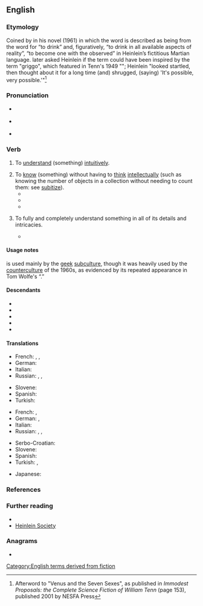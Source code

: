 ==English==

===Etymology===
Coined by {{w|Robert A. Heinlein}} in his novel ''{{w|Stranger in a Strange Land}}'' (1961) in which the word is described as being from the word for “to drink” and, figuratively, “to drink in all available aspects of reality”, “to become one with the observed” in Heinlein’s fictitious Martian language. {{w|William Tenn}} later asked Heinlein if the term could have been inspired by the term "griggo", which featured in Tenn's 1949 "{{w|Venus and the Seven Sexes}}"; Heinlein "looked startled, then thought about it for a long time (and) shrugged, (saying) 'It's possible, very possible.'"<ref name=Tenn>Afterword to "Venus and the Seven Sexes", as published in ''Immodest Proposals: the Complete Science Fiction of William Tenn'' (page 153), published 2001 by NESFA Press</ref>

===Pronunciation===
* {{a|UK}} {{IPA|/ˈɡɹɒk/|lang=en}}
* {{a|US}} {{IPA|/ˈɡɹɑk/|lang=en}}
* {{rhymes|ɒk|lang=en}}

===Verb===
{{en-verb|grokk}}

# {{lb|en|transitive|slang}} To [[understand]] (something) [[intuitively]].
# To [[know]] (something) without having to [[think]] [[intellect]]ually (such as knowing the number of objects in a collection without needing to count them: see [[subitize]]).
#* {{quote-book
|year=1961
|year_published=
|edition=
|editor=
|author=Robert A. Heinlein
|title=Stranger in a Strange Land
|chapter=
|url=
|genre=
|publisher=
|isbn=
|page=107
|passage=I do not '''grok''' all fullness of what I read. In the history written by Master William Shakespeare I found myself full of happiness at the death of Romeo. Then I read on and learned that he had discorporated too soon – or so I thought I '''grokked'''. Why?
}}
#* {{quote-book
|year=1968
|title={{w|The Electric Kool-Aid Acid Test}}
|first=Tom
|last=Wolfe
|authorlink=Tom Wolfe
|isbn=9780553380644
|passage='''''Grok'''''―and then it's clear, without anybody having to say it.
}}
#* {{quote-magazine
|date=
|year=2008
|month=December
|first=
|last=
|author=Leslie Anthony
|coauthors=
|title=Running from Babylon
|volume=61
|issue=4
|page=116
|magazine=Skiing
|publisher=
|issn=
|url=
|passage=He freely plucks notions and verbiage from science fiction to describe everything from mountain-related undertakings to political subterfuge – like "'''grok'''", a term from Robert Heinlein's Stranger in a Strange Land, to denote intuitive understanding.
}}
# {{lb|en|transitive|slang}} To fully and completely understand something in all of its details and intricacies.
#: {{ux|en|I finally '''grok''' Perl.}}
#: {{ux|en|I find it exceedingly doubtful that any person '''groks''' quantum mechanics.}}
#* {{quote-magazine
|date=
|year=2008
|month=August
|first=
|last=
|author=Stanley Bing
|coauthors=
|title=New Help for Hodads
|volume=158
|issue=3
|page=152
|magazine=Fortune
|publisher=
|issn=
|url=
|passage=Today we take a few moments to help you '''grok''' some of the ways that victims of TU can up their hipness – if we may use that term without being considered old school.
}}

====Usage notes====
{{m|en|grok|Grok}} is used mainly by the [[geek]] [[subculture]], though it was heavily used by the [[counterculture]] of the 1960s, as evidenced by its repeated appearance in Tom Wolfe's “{{w|The Electric Kool-Aid Acid Test}}.”

====Descendants====
* {{desc|fr|gnoquer|bor=1}}
* {{desc|it|groccare|bor=1}}
* {{desc|sl|gročiti|bor=1}}
* {{desc|ru|гро́кать|bor=1}}
* {{desc|ru|гро́кнуть|bor=1}}

====Translations====
{{trans-top|to have an intuitive understanding}}
* French: {{t+|fr|piger}}, {{t+|fr|capter}}, {{t|fr|gnoquer}}
* German: {{t+|de|schnallen}}
* Italian: {{t|it|groccare}}
* Russian: {{t|ru|гро́кать|impf}}, {{t+|ru|гро́кнуть|pf}}, {{t+|ru|въезжать|impf}} {{qualifier|slang}}
{{trans-mid}}
* Slovene: {{t+|sl|gročiti}}
* Spanish: {{t+|es|entender}}
* Turkish: {{t+|tr|çakmak}}
{{trans-bottom}}

{{trans-top|to fully understand}}
* French: {{t+|fr|capter}}, {{t+|fr|piger}}
* German: {{t+|de|begreifen}}, {{t+|de|verstehen}}
* Italian: {{t|it|groccare}}
* Russian: {{t|ru|гро́кать|impf}}, {{t+|ru|гро́кнуть|pf}}, {{t+|ru|шарить|impf}} {{qualifier|slang}}
{{trans-mid}}
* Serbo-Croatian: {{t+|sh|proniknuti}}
* Slovene: {{t+|sl|gročiti}}
* Spanish: {{t+|es|pilotar}}
* Turkish: {{t+|tr|anlamak}}, {{t+|tr|kavramak}}
{{trans-bottom}}

{{checktrans-top}}
* Japanese: {{t-check|ja|分かり切る|tr=wakarikiru|sc=Jpan}}
{{trans-mid}}
{{trans-bottom}}

===References===
<references/>

===Further reading===
* {{pedia}}
* [http://www.heinleinsociety.org/ Heinlein Society]

===Anagrams===
* {{anagrams|en|a=gkor|gork}}

[[Category:English terms derived from fiction]]